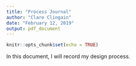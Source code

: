 ```yaml
---
title: "Process Journal"
author: "Clare Clingain"
date: "February 12, 2019"
output: pdf_document
---
```


```r
knitr::opts_chunk$set(echo = TRUE)
```

In this document, I will record my design process.